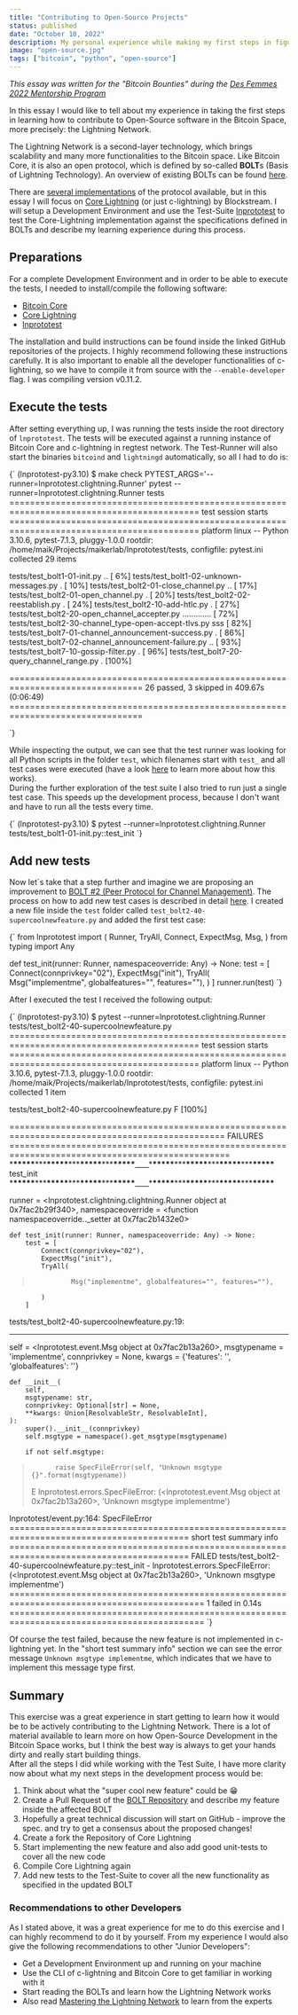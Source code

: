 ```yaml
---
title: "Contributing to Open-Source Projects"
status: published
date: "October 10, 2022"
description: My personal experience while making my first steps in figuring out how to contribute to Open-Source projects in the Bitcoin Space.
image: "open-source.jpg"
tags: ["bitcoin", "python", "open-source"]
---
```


_This essay was written for the "Bitcoin Bounties" during the [Des Femmes 2022 Mentorship Program](https://desfemmesmagazine.com/blogs/latest-updates/mentorship-program)_

In this essay I would like to tell about my experience in taking the first steps in learning how to contribute to Open-Source software in the Bitcoin Space, more precisely: the Lightning Network.

The Lightning Network is a second-layer technology, which brings scalability and many more functionalities to the Bitcoin space. Like Bitcoin Core, it is also an open protocol, which is defined by so-called **BOLT**s (Basis of Lightning Technology). An overview of existing BOLTs can be found [here](https://github.com/lightning/bolts/blob/master/00-introduction.md).

There are [several implementations](https://medium.com/@fulgur.ventures/an-overview-of-lightning-network-implementations-d670255a6cfa) of the protocol available, but in this essay I will focus on [Core Lightning](https://github.com/ElementsProject/lightning) (or just c-lightning) by Blockstream.
I will setup a Development Environment and use the Test-Suite [lnprototest](https://github.com/rustyrussell/lnprototest) to test the Core-Lightning implementation against the specifications defined in BOLTs and describe my learning experience during this process.

## Preparations

For a complete Development Environment and in order to be able to execute the tests, I needed to install/compile the following software:

- [Bitcoin Core](https://github.com/bitcoin/bitcoin)
- [Core Lightning](https://github.com/ElementsProject/lightning/blob/master/doc/INSTALL.md)
- [lnprototest](https://github.com/rustyrussell/lnprototest)

The installation and build instructions can be found inside the linked GitHub repositories of the projects. I highly recommend following these instructions carefully.
It is also important to enable all the developer functionalities of c-lightning, so we have to compile it from source with the `--enable-developer` flag. I was compiling version v0.11.2.

## Execute the tests

After setting everything up, I was running the tests inside the root directory of `lnprototest`.
The tests will be executed against a running instance of Bitcoin Core and c-lightning in regtest network. The Test-Runner will also start the binaries `bitcoind` and `lightningd` automatically, so all I had to do is:

<SyntaxHighlighter language="shell">
  {`
(lnprototest-py3.10) $ make check PYTEST_ARGS='--runner=lnprototest.clightning.Runner'
pytest --runner=lnprototest.clightning.Runner tests
=========================================================================================== test session starts ===========================================================================================
platform linux -- Python 3.10.6, pytest-7.1.3, pluggy-1.0.0
rootdir: /home/maik/Projects/maikerlab/lnprototest/tests, configfile: pytest.ini
collected 29 items

tests/test_bolt1-01-init.py .. [ 6%]
tests/test_bolt1-02-unknown-messages.py . [ 10%]
tests/test_bolt2-01-close_channel.py .. [ 17%]
tests/test_bolt2-01-open_channel.py . [ 20%]
tests/test_bolt2-02-reestablish.py . [ 24%]
tests/test_bolt2-10-add-htlc.py . [ 27%]
tests/test_bolt2-20-open_channel_accepter.py ............. [ 72%]
tests/test_bolt2-30-channel_type-open-accept-tlvs.py sss [ 82%]
tests/test_bolt7-01-channel_announcement-success.py . [ 86%]
tests/test_bolt7-02-channel_announcement-failure.py .. [ 93%]
tests/test_bolt7-10-gossip-filter.py . [ 96%]
tests/test_bolt7-20-query_channel_range.py . [100%]

================================================================================ 26 passed, 3 skipped in 409.67s (0:06:49) ================================================================================

`}

</SyntaxHighlighter>

While inspecting the output, we can see that the test runner was looking for all Python scripts in the folder `test`, which filenames start with `test_` and all test cases were executed (have a look [here](https://github.com/rustyrussell/lnprototest#running-test) to learn more about how this works).\
During the further exploration of the test suite I also tried to run just a single test case. This speeds up the development process, because I don't want and have to run all the tests every time.

<SyntaxHighlighter language="python">
  {`
    (lnprototest-py3.10) $ pytest --runner=lnprototest.clightning.Runner tests/test_bolt1-01-init.py::test_init
  `}
</SyntaxHighlighter>

## Add new tests

Now let´s take that a step further and imagine we are proposing an improvement to [BOLT #2 (Peer Protocol for Channel Management)](https://github.com/lightning/bolts/blob/master/02-peer-protocol.md).
The process on how to add new test cases is described in detail [here](https://github.com/rustyrussell/lnprototest/blob/master/HACKING.md).
I created a new file inside the `test` folder called `test_bolt2-40-supercoolnewfeature.py` and added the first test case:

<SyntaxHighlighter language="python">
  {`
from lnprototest import (
    Runner,
    TryAll,
    Connect,
    ExpectMsg,
    Msg,
)
from typing import Any

def test_init(runner: Runner, namespaceoverride: Any) -> None:
test = [
Connect(connprivkey="02"),
ExpectMsg("init"),
TryAll(
Msg("implementme", globalfeatures="", features=""),
)
]
runner.run(test)
`}

</SyntaxHighlighter>

After I executed the test I received the following output:

<SyntaxHighlighter language="shell">
{`
(lnprototest-py3.10) $ pytest --runner=lnprototest.clightning.Runner tests/test_bolt2-40-supercoolnewfeature.py
=========================================================================================== test session starts ===========================================================================================
platform linux -- Python 3.10.6, pytest-7.1.3, pluggy-1.0.0
rootdir: /home/maik/Projects/maikerlab/lnprototest/tests, configfile: pytest.ini
collected 1 item

tests/test_bolt2-40-supercoolnewfeature.py F [100%]

================================================================================================ FAILURES ================================================================================================= \***\*\*\*\*\***\*\*\***\*\*\*\*\***\*\*\***\*\*\*\*\***\*\*\***\*\*\*\*\***\_\_\_\_\***\*\*\*\*\***\*\*\***\*\*\*\*\***\*\*\***\*\*\*\*\***\*\*\***\*\*\*\*\*** test_init \***\*\*\*\*\***\*\*\***\*\*\*\*\***\*\*\***\*\*\*\*\***\*\*\***\*\*\*\*\***\_\_\_\_\***\*\*\*\*\***\*\*\***\*\*\*\*\***\*\*\***\*\*\*\*\***\*\*\***\*\*\*\*\***

runner = <lnprototest.clightning.clightning.Runner object at 0x7fac2b29f340>, namespaceoverride = <function namespaceoverride.<locals>.\_setter at 0x7fac2b1432e0>

    def test_init(runner: Runner, namespaceoverride: Any) -> None:
        test = [
            Connect(connprivkey="02"),
            ExpectMsg("init"),
            TryAll(

>               Msg("implementme", globalfeatures="", features=""),

            )
        ]

tests/test_bolt2-40-supercoolnewfeature.py:19:

---

self = <lnprototest.event.Msg object at 0x7fac2b13a260>, msgtypename = 'implementme', connprivkey = None, kwargs = {'features': '', 'globalfeatures': ''}

    def __init__(
        self,
        msgtypename: str,
        connprivkey: Optional[str] = None,
        **kwargs: Union[ResolvableStr, ResolvableInt],
    ):
        super().__init__(connprivkey)
        self.msgtype = namespace().get_msgtype(msgtypename)

        if not self.msgtype:

>           raise SpecFileError(self, "Unknown msgtype {}".format(msgtypename))
>
> E lnprototest.errors.SpecFileError: (<lnprototest.event.Msg object at 0x7fac2b13a260>, 'Unknown msgtype implementme')

lnprototest/event.py:164: SpecFileError
========================================================================================= short test summary info =========================================================================================
FAILED tests/test_bolt2-40-supercoolnewfeature.py::test_init - lnprototest.errors.SpecFileError: (<lnprototest.event.Msg object at 0x7fac2b13a260>, 'Unknown msgtype implementme')
============================================================================================ 1 failed in 0.14s ============================================================================================
`}

</SyntaxHighlighter>

Of course the test failed, because the new feature is not implemented in c-lightning yet.
In the "short test summary info" section we can see the error message `Unknown msgtype implementme`, which indicates that we have to implement this message type first.

## Summary

This exercise was a great experience in start getting to learn how it would be to be actively contributing to the Lightning Network. There is a lot of material available to learn more on how Open-Source Development in the Bitcoin Space works, but I think the best way is always to get your hands dirty and really start building things.\
After all the steps I did while working with the Test Suite, I have more clarity now about what my next steps in the development process would be:

1. Think about what the "super cool new feature" could be :grin:
2. Create a Pull Request of the [BOLT Repository](https://github.com/lightning/bolts) and describe my feature inside the affected BOLT
3. Hopefully a great technical discussion will start on GitHub - improve the spec. and try to get a consensus about the proposed changes!
4. Create a fork the Repository of Core Lightning
5. Start implementing the new feature and also add good unit-tests to cover all the new code
6. Compile Core Lightning again
7. Add new tests to the Test-Suite to cover all the new functionality as specified in the updated BOLT

### Recommendations to other Developers

As I stated above, it was a great experience for me to do this exercise and I can highly recommend to do it by yourself.
From my experience I would also give the following recommendations to other "Junior Developers":

- Get a Development Environment up and running on your machine
- Use the CLI of c-lightning and Bitcoin Core to get familiar in working with it
- Start reading the BOLTs and learn how the Lightning Network works
- Also read [Mastering the Lightning Network](https://github.com/lnbook/lnbook) to learn from the experts
